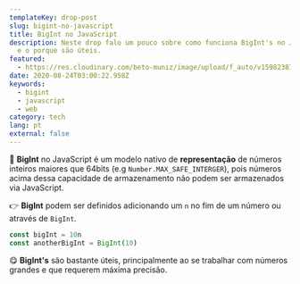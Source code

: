 ```yaml
---
templateKey: drop-post
slug: bigint-no-javascript
title: BigInt no JavaScript
description: Neste drop falo um pouco sobre como funciona BigInt's no JavaScript
  e o porque são úteis.
featured:
  - https://res.cloudinary.com/beto-muniz/image/upload/f_auto/v1598238776/Text_1_jj5zju.jpg
date: 2020-08-24T03:00:22.958Z
keywords:
  - bigint
  - javascript
  - web
category: tech
lang: pt
external: false
---
```


<Drop>

🔢 **BigInt** no JavaScript é um modelo nativo de **representação** de números inteiros maiores que 64bits (e.g `Number.MAX_SAFE_INTERGER`), pois números acima dessa capacidade de armazenamento não podem ser armazenados via JavaScript.

👉 **BigInt** podem ser definidos adicionando um `n` no fim de um número ou através de `BigInt`.

```javascript
const bigInt = 10n
const anotherBigInt = BigInt(10)
```

😋  **BigInt's** são bastante úteis, principalmente ao se trabalhar com números grandes e que requerem máxima precisão.

</Drop>